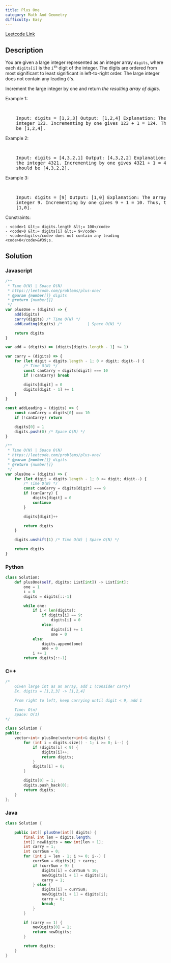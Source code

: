 ```yaml
---
title: Plus One
category: Math And Geometry
difficulty: Easy
---
```


<Callout>

[Leetcode Link](https://leetcode.com/problems/plus-one)

</Callout>

## Description

You are given a large integer represented as an integer array <code>digits</code>, where each <code>digits[i]</code> is the <code>i<sup>th</sup></code> digit of the integer. The digits are ordered from most significant to least significant in left-to-right order. The large integer does not contain any leading <code>0</code>&#39;s.

Increment the large integer by one and return _the resulting array of digits_.

Example 1:

<br />

<pre className="overflow-x-auto">
	Input: digits = [1,2,3] Output: [1,2,4] Explanation: The array represents the
	integer 123. Incrementing by one gives 123 + 1 = 124. Thus, the result should
	be [1,2,4].
</pre>

Example 2:

<br />

<pre className="overflow-x-auto">
	Input: digits = [4,3,2,1] Output: [4,3,2,2] Explanation: The array represents
	the integer 4321. Incrementing by one gives 4321 + 1 = 4322. Thus, the result
	should be [4,3,2,2].
</pre>

Example 3:

<br />

<pre className="overflow-x-auto">
	Input: digits = [9] Output: [1,0] Explanation: The array represents the
	integer 9. Incrementing by one gives 9 + 1 = 10. Thus, the result should be
	[1,0].
</pre>

Constraints:

    - <code>1 &lt;= digits.length &lt;= 100</code>
    - <code>0 &lt;= digits[i] &lt;= 9</code>
    - <code>digits</code> does not contain any leading <code>0</code>&#39;s.

## Solution

### Javascript

```javascript
/**
 * Time O(N) | Space O(N)
 * https://leetcode.com/problems/plus-one/
 * @param {number[]} digits
 * @return {number[]}
 */
var plusOne = (digits) => {
	add(digits)
	carry(digits) /* Time O(N) */
	addLeading(digits) /*           | Space O(N) */

	return digits
}

var add = (digits) => (digits[digits.length - 1] += 1)

var carry = (digits) => {
	for (let digit = digits.length - 1; 0 < digit; digit--) {
		/* Time O(N) */
		const canCarry = digits[digit] === 10
		if (!canCarry) break

		digits[digit] = 0
		digits[digit - 1] += 1
	}
}

const addLeading = (digits) => {
	const canCarry = digits[0] === 10
	if (!canCarry) return

	digits[0] = 1
	digits.push(0) /* Space O(N) */
}

/**
 * Time O(N) | Space O(N)
 * https://leetcode.com/problems/plus-one/
 * @param {number[]} digits
 * @return {number[]}
 */
var plusOne = (digits) => {
	for (let digit = digits.length - 1; 0 <= digit; digit--) {
		/* Time O(N) */
		const canCarry = digits[digit] === 9
		if (canCarry) {
			digits[digit] = 0
			continue
		}

		digits[digit]++

		return digits
	}

	digits.unshift(1) /* Time O(N) | Space O(N) */

	return digits
}
```

### Python

```python
class Solution:
    def plusOne(self, digits: List[int]) -> List[int]:
        one = 1
        i = 0
        digits = digits[::-1]

        while one:
            if i < len(digits):
                if digits[i] == 9:
                    digits[i] = 0
                else:
                    digits[i] += 1
                    one = 0
            else:
                digits.append(one)
                one = 0
            i += 1
        return digits[::-1]

```

### C++

```cpp
/*
    Given large int as an array, add 1 (consider carry)
    Ex. digits = [1,2,3] -> [1,2,4]

    From right to left, keep carrying until digit < 9, add 1

    Time: O(n)
    Space: O(1)
*/

class Solution {
public:
    vector<int> plusOne(vector<int>& digits) {
        for (int i = digits.size() - 1; i >= 0; i--) {
            if (digits[i] < 9) {
                digits[i]++;
                return digits;
            }
            digits[i] = 0;
        }

        digits[0] = 1;
        digits.push_back(0);
        return digits;
    }
};

```

### Java

```java
class Solution {

    public int[] plusOne(int[] digits) {
        final int len = digits.length;
        int[] newDigits = new int[len + 1];
        int carry = 1;
        int currSum = 0;
        for (int i = len - 1; i >= 0; i--) {
            currSum = digits[i] + carry;
            if (currSum > 9) {
                digits[i] = currSum % 10;
                newDigits[i + 1] = digits[i];
                carry = 1;
            } else {
                digits[i] = currSum;
                newDigits[i + 1] = digits[i];
                carry = 0;
                break;
            }
        }

        if (carry == 1) {
            newDigits[0] = 1;
            return newDigits;
        }

        return digits;
    }
}

```
